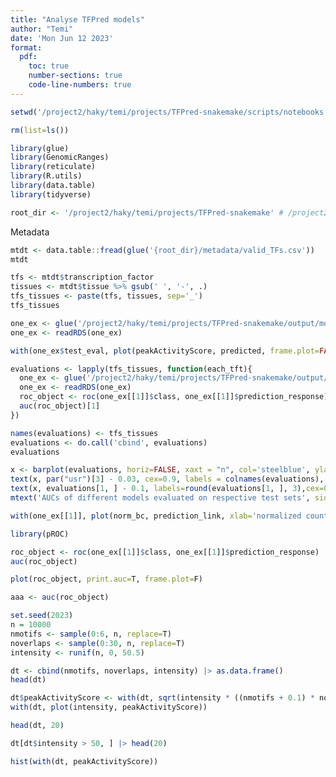 ```yaml
---
title: "Analyse TFPred models"
author: "Temi"
date: 'Mon Jun 12 2023'
format: 
  pdf: 
    toc: true
    number-sections: true
    code-line-numbers: true
---
```


```r
setwd('/project2/haky/temi/projects/TFPred-snakemake/scripts/notebooks')

rm(list=ls())

library(glue)
library(GenomicRanges)
library(reticulate)
library(R.utils)
library(data.table)
library(tidyverse)
```


```r
root_dir <- '/project2/haky/temi/projects/TFPred-snakemake' # /project2/haky/temi/projects/TFPred-snakemake/metadata
```

Metadata
```r
mtdt <- data.table::fread(glue('{root_dir}/metadata/valid_TFs.csv'))
mtdt
```

```r
tfs <- mtdt$transcription_factor
tissues <- mtdt$tissue %>% gsub(' ', '-', .)
tfs_tissues <- paste(tfs, tissues, sep='_')
tfs_tissues
```

```r
one_ex <- glue('/project2/haky/temi/projects/TFPred-snakemake/output/models_eval/cistrome_AR_Breast_2023-07-27/aggByCollect_AR_Breast.linear.rds') |> Sys.glob()
one_ex <- readRDS(one_ex)
```

```r
with(one_ex$test_eval, plot(peakActivityScore, predicted, frame.plot=FALSE))
```

```r
evaluations <- lapply(tfs_tissues, function(each_tft){
  one_ex <- glue('/project2/haky/temi/projects/TFPred-snakemake/output/models_eval/cistrome_AR_Breast_2023-07-27/aggByCollect_AR_Breast.linear.rds') |> Sys.glob()
  one_ex <- readRDS(one_ex)
  roc_object <- roc(one_ex[[1]]$class, one_ex[[1]]$prediction_response)
  auc(roc_object)[1]
})

names(evaluations) <- tfs_tissues
evaluations <- do.call('cbind', evaluations)
evaluations
```

```r
x <- barplot(evaluations, horiz=FALSE, xaxt = "n", col='steelblue', ylab='AUC', xlab='TF-tissue model', cex.lab=1, )
text(x, par("usr")[3] - 0.03, cex=0.9, labels = colnames(evaluations), xpd=TRUE, srt=15)
text(x, evaluations[1, ] - 0.1, labels=round(evaluations[1, ], 3),cex=0.8)
mtext('AUCs of different models evaluated on respective test sets', side = 3, line = 1, outer = FALSE, at = NA, adj = 0, padj = NA, cex = 1.5)

```

```r
with(one_ex[[1]], plot(norm_bc, prediction_link, xlab='normalized counts of binding', ylab='TFPred score', frame.plot=F))
```

```r
library(pROC)
```

```r
roc_object <- roc(one_ex[[1]]$class, one_ex[[1]]$prediction_response)
auc(roc_object)
```

```r
plot(roc_object, print.auc=T, frame.plot=F)
```


```r
aaa <- auc(roc_object)
```

```r
set.seed(2023)
n = 10000
nmotifs <- sample(0:6, n, replace=T)
noverlaps <- sample(0:30, n, replace=T)
intensity <- runif(n, 0, 50.5)

dt <- cbind(nmotifs, noverlaps, intensity) |> as.data.frame()
head(dt)
```

```r
dt$peakActivityScore <- with(dt, sqrt(intensity * ((nmotifs + 0.1) * noverlaps + 0.1)))
with(dt, plot(intensity, peakActivityScore))
```

```r
head(dt, 20)
```

```r
dt[dt$intensity > 50, ] |> head(20)
```

```r
hist(with(dt, peakActivityScore))
```

